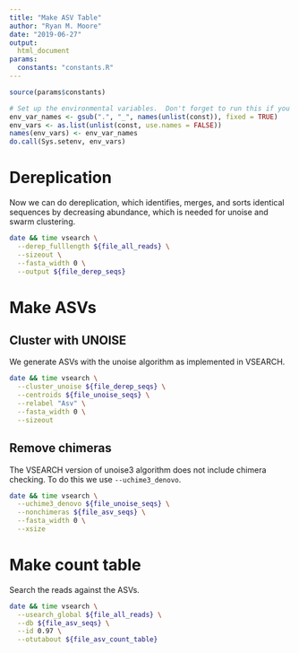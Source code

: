 ```yaml
---
title: "Make ASV Table"
author: "Ryan M. Moore"
date: "2019-06-27"
output: 
  html_document
params:
  constants: "constants.R"
---
```


```r
source(params$constants)

# Set up the environmental variables.  Don't forget to run this if you change anything or restart the server!
env_var_names <- gsub(".", "_", names(unlist(const)), fixed = TRUE)
env_vars <- as.list(unlist(const, use.names = FALSE))
names(env_vars) <- env_var_names
do.call(Sys.setenv, env_vars)
```

# Dereplication

Now we can do dereplication, which identifies, merges, and sorts identical sequences by decreasing abundance, which is needed for unoise and swarm clustering.

```bash
date && time vsearch \
  --derep_fulllength ${file_all_reads} \
  --sizeout \
  --fasta_width 0 \
  --output ${file_derep_seqs}
```

# Make ASVs

## Cluster with UNOISE

We generate ASVs with the unoise algorithm as implemented in VSEARCH.

```bash
date && time vsearch \
  --cluster_unoise ${file_derep_seqs} \
  --centroids ${file_unoise_seqs} \
  --relabel "Asv" \
  --fasta_width 0 \
  --sizeout
```

## Remove chimeras

The VSEARCH version of unoise3 algorithm does not include chimera checking.  To do this we use `--uchime3_denovo`.

```bash
date && time vsearch \
  --uchime3_denovo ${file_unoise_seqs} \
  --nonchimeras ${file_asv_seqs} \
  --fasta_width 0 \
  --xsize
```

# Make count table

Search the reads against the ASVs.

```bash
date && time vsearch \
  --usearch_global ${file_all_reads} \
  --db ${file_asv_seqs} \
  --id 0.97 \
  --otutabout ${file_asv_count_table} 
```